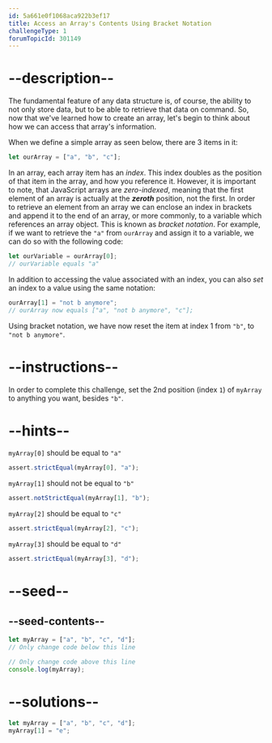 ```yaml
---
id: 5a661e0f1068aca922b3ef17
title: Access an Array's Contents Using Bracket Notation
challengeType: 1
forumTopicId: 301149
---
```


# --description--

The fundamental feature of any data structure is, of course, the ability to not only store data, but to be able to retrieve that data on command. So, now that we've learned how to create an array, let's begin to think about how we can access that array's information.

When we define a simple array as seen below, there are 3 items in it:

```js
let ourArray = ["a", "b", "c"];
```

In an array, each array item has an <dfn>index</dfn>. This index doubles as the position of that item in the array, and how you reference it. However, it is important to note, that JavaScript arrays are <dfn>zero-indexed</dfn>, meaning that the first element of an array is actually at the ***zeroth*** position, not the first. In order to retrieve an element from an array we can enclose an index in brackets and append it to the end of an array, or more commonly, to a variable which references an array object. This is known as <dfn>bracket notation</dfn>. For example, if we want to retrieve the `"a"` from `ourArray` and assign it to a variable, we can do so with the following code:

```js
let ourVariable = ourArray[0];
// ourVariable equals "a"
```

In addition to accessing the value associated with an index, you can also *set* an index to a value using the same notation:

```js
ourArray[1] = "not b anymore";
// ourArray now equals ["a", "not b anymore", "c"];
```

Using bracket notation, we have now reset the item at index 1 from `"b"`, to `"not b anymore"`.

# --instructions--

In order to complete this challenge, set the 2nd position (index `1`) of `myArray` to anything you want, besides `"b"`.

# --hints--

`myArray[0]` should be equal to `"a"`

```js
assert.strictEqual(myArray[0], "a");
```

`myArray[1]` should not be equal to `"b"`

```js
assert.notStrictEqual(myArray[1], "b");
```

`myArray[2]` should be equal to `"c"`

```js
assert.strictEqual(myArray[2], "c");
```

`myArray[3]` should be equal to `"d"`

```js
assert.strictEqual(myArray[3], "d");
```

# --seed--

## --seed-contents--

```js
let myArray = ["a", "b", "c", "d"];
// Only change code below this line

// Only change code above this line
console.log(myArray);
```

# --solutions--

```js
let myArray = ["a", "b", "c", "d"];
myArray[1] = "e";
```
